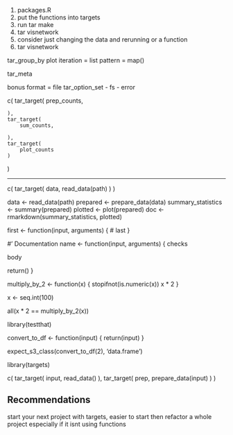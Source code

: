 
1. packages.R
1. put the functions into targets
1. run tar make
1. tar visnetwork
1. consider just changing the data and rerunning or a function 
1. tar visnetwork





tar_group_by
plot
iteration = list
pattern = map()


tar_meta




bonus
format = file
tar_option_set
- fs 
- error






c(
    tar_target(
        prep_counts,

    ),
    tar_target(
        sum_counts,
        
    ),
    tar_target(
        plot_counts
    )

)

-----------------------------------------------------------
c(
  tar_target(
    data,
    read_data(path)
  )
)



data <- read_data(path)
prepared <- prepare_data(data)
summary_statistics <- summary(prepared)
plotted <- plot(prepared)
doc <- rmarkdown(summary_statistics, plotted)



first <- function(input, arguments) {
  # last
}


#' Documentation
name <- function(input, arguments) {
  checks


  body


  return()
}





multiply_by_2 <- function(x) {
  stopifnot(is.numeric(x))
  x * 2
}

x <- seq.int(100)

all(x * 2 == multiply_by_2(x))




library(testthat)

convert_to_df <- function(input) {
  return(input)
}

expect_s3_class(convert_to_df(2), 'data.frame')












library(targets)



c(
  tar_target(
    input,
    read_data()
  ),
  tar_target(
    prep,
    prepare_data(input)
  )
)



## Recommendations

start your next project with targets, easier to start then refactor a whole project especially if it isnt using functions